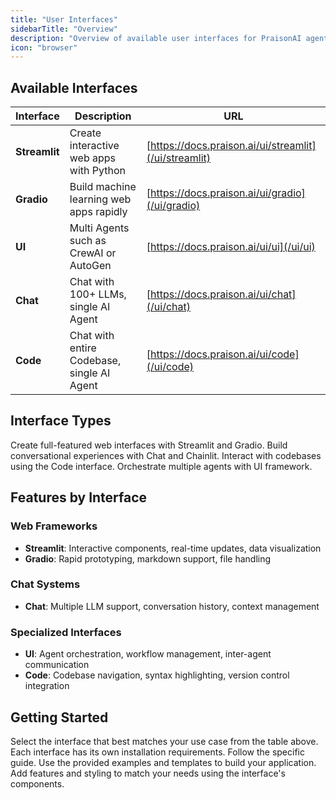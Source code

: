```yaml
---
title: "User Interfaces"
sidebarTitle: "Overview"
description: "Overview of available user interfaces for PraisonAI agents"
icon: "browser"
---
```


## Available Interfaces

| Interface | Description | URL |
|---|---|---|
| **Streamlit** | Create interactive web apps with Python | [https://docs.praison.ai/ui/streamlit](/ui/streamlit) |
| **Gradio** | Build machine learning web apps rapidly | [https://docs.praison.ai/ui/gradio](/ui/gradio) |
| **UI** | Multi Agents such as CrewAI or AutoGen | [https://docs.praison.ai/ui/ui](/ui/ui) |
| **Chat** | Chat with 100+ LLMs, single AI Agent | [https://docs.praison.ai/ui/chat](/ui/chat) |
| **Code** | Chat with entire Codebase, single AI Agent | [https://docs.praison.ai/ui/code](/ui/code) |

## Interface Types

<CardGroup cols={2}>
  <Card title="Web Applications" icon="browser">
    Create full-featured web interfaces with Streamlit and Gradio.
  </Card>
  <Card title="Chat Interfaces" icon="messages">
    Build conversational experiences with Chat and Chainlit.
  </Card>
  <Card title="Code Interaction" icon="code">
    Interact with codebases using the Code interface.
  </Card>
  <Card title="Multi-Agent Systems" icon="users">
    Orchestrate multiple agents with UI framework.
  </Card>
</CardGroup>

## Features by Interface

### Web Frameworks
- **Streamlit**: Interactive components, real-time updates, data visualization
- **Gradio**: Rapid prototyping, markdown support, file handling

### Chat Systems
- **Chat**: Multiple LLM support, conversation history, context management

### Specialized Interfaces
- **UI**: Agent orchestration, workflow management, inter-agent communication
- **Code**: Codebase navigation, syntax highlighting, version control integration

## Getting Started

<Steps>
  <Step title="Choose Interface">
    Select the interface that best matches your use case from the table above.
  </Step>
  <Step title="Install Dependencies">
    Each interface has its own installation requirements. Follow the specific guide.
  </Step>
  <Step title="Create Application">
    Use the provided examples and templates to build your application.
  </Step>
  <Step title="Customize">
    Add features and styling to match your needs using the interface's components.
  </Step>
</Steps>